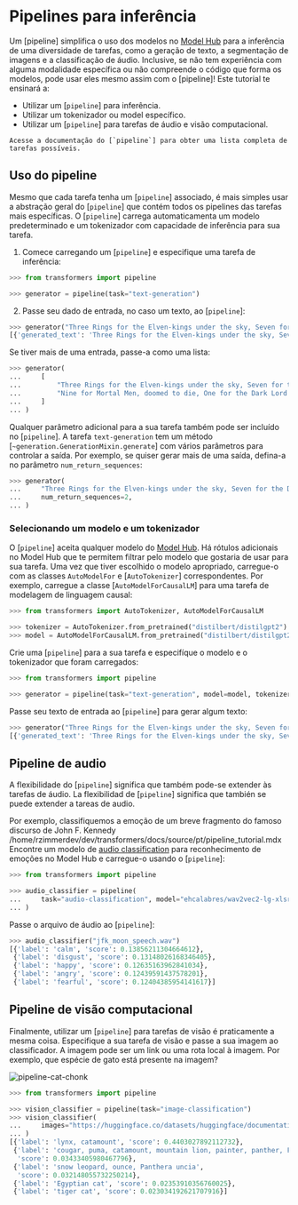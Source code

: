 <!--Copyright 2022 The HuggingFace Team. All rights reserved.

Licensed under the Apache License, Version 2.0 (the "License"); you may not use this file except in compliance with
the License. You may obtain a copy of the License at

http://www.apache.org/licenses/LICENSE-2.0

Unless required by applicable law or agreed to in writing, software distributed under the License is distributed on
an "AS IS" BASIS, WITHOUT WARRANTIES OR CONDITIONS OF ANY KIND, either express or implied. See the License for the
specific language governing permissions and limitations under the License.
-->

# Pipelines para inferência

Um [pipeline] simplifica o uso dos modelos no [Model Hub](https://huggingface.co/models) para a inferência de uma diversidade de tarefas,
como a geração de texto, a segmentação de imagens e a classificação de áudio.
Inclusive, se não tem experiência com alguma modalidade específica ou não compreende o código que forma os modelos,
pode usar eles mesmo assim com o [pipeline]! Este tutorial te ensinará a:

* Utilizar um [`pipeline`] para inferência.
* Utilizar um tokenizador ou model específico.
* Utilizar um [`pipeline`] para tarefas de áudio e visão computacional.

<Tip>

    Acesse a documentação do [`pipeline`] para obter uma lista completa de tarefas possíveis.

</Tip>

## Uso do pipeline

Mesmo que cada tarefa tenha um [`pipeline`] associado, é mais simples usar a abstração geral do [`pipeline`] que
contém todos os pipelines das tarefas mais específicas.
O [`pipeline`] carrega automaticamenta um modelo predeterminado e um tokenizador com capacidade de inferência para sua
tarefa.

1. Comece carregando um [`pipeline`] e especifique uma tarefa de inferência:

```py
>>> from transformers import pipeline

>>> generator = pipeline(task="text-generation")
```

2. Passe seu dado de entrada, no caso um texto, ao [`pipeline`]:

```py
>>> generator("Three Rings for the Elven-kings under the sky, Seven for the Dwarf-lords in their halls of stone")
[{'generated_text': 'Three Rings for the Elven-kings under the sky, Seven for the Dwarf-lords in their halls of stone, Seven for the Iron-priests at the door to the east, and thirteen for the Lord Kings at the end of the mountain'}]
```

Se tiver mais de uma entrada, passe-a como uma lista:

```py
>>> generator(
...     [
...         "Three Rings for the Elven-kings under the sky, Seven for the Dwarf-lords in their halls of stone",
...         "Nine for Mortal Men, doomed to die, One for the Dark Lord on his dark throne",
...     ]
... )
```

Qualquer parâmetro adicional para a sua tarefa também pode ser incluído no [`pipeline`]. A tarefa `text-generation` tem um método
[`~generation.GenerationMixin.generate`] com vários parâmetros para controlar a saída.
Por exemplo, se quiser gerar mais de uma saída, defina-a no parâmetro `num_return_sequences`:

```py
>>> generator(
...     "Three Rings for the Elven-kings under the sky, Seven for the Dwarf-lords in their halls of stone",
...     num_return_sequences=2,
... )
```

### Selecionando um modelo e um tokenizador

O [`pipeline`] aceita qualquer modelo do [Model Hub](https://huggingface.co/models). Há rótulos adicionais no Model Hub
que te permitem filtrar pelo modelo que gostaria de usar para sua tarefa. Uma vez que tiver escolhido o modelo apropriado,
carregue-o com as classes `AutoModelFor` e [`AutoTokenizer`] correspondentes. Por exemplo, carregue a classe [`AutoModelForCausalLM`]
para uma tarefa de modelagem de linguagem causal:

```py
>>> from transformers import AutoTokenizer, AutoModelForCausalLM

>>> tokenizer = AutoTokenizer.from_pretrained("distilbert/distilgpt2")
>>> model = AutoModelForCausalLM.from_pretrained("distilbert/distilgpt2")
```

Crie uma [`pipeline`] para a sua tarefa e especifíque o modelo e o tokenizador que foram carregados:

```py
>>> from transformers import pipeline

>>> generator = pipeline(task="text-generation", model=model, tokenizer=tokenizer)
```

Passe seu texto de entrada ao [`pipeline`] para gerar algum texto:

```py
>>> generator("Three Rings for the Elven-kings under the sky, Seven for the Dwarf-lords in their halls of stone")
[{'generated_text': 'Three Rings for the Elven-kings under the sky, Seven for the Dwarf-lords in their halls of stone, Seven for the Dragon-lords (for them to rule in a world ruled by their rulers, and all who live within the realm'}]
```

## Pipeline de audio

A flexibilidade do [`pipeline`] significa que também pode-se extender às tarefas de áudio.
La flexibilidad de [`pipeline`] significa que también se puede extender a tareas de audio.

Por exemplo, classifiquemos a emoção de um breve fragmento do famoso discurso de John F. Kennedy /home/rzimmerdev/dev/transformers/docs/source/pt/pipeline_tutorial.mdx
Encontre um modelo de [audio classification](https://huggingface.co/models?pipeline_tag=audio-classification) para
reconhecimento de emoções no Model Hub e carregue-o usando o [`pipeline`]:

```py
>>> from transformers import pipeline

>>> audio_classifier = pipeline(
...     task="audio-classification", model="ehcalabres/wav2vec2-lg-xlsr-en-speech-emotion-recognition"
... )
```

Passe o arquivo de áudio ao [`pipeline`]:

```py
>>> audio_classifier("jfk_moon_speech.wav")
[{'label': 'calm', 'score': 0.13856211304664612},
 {'label': 'disgust', 'score': 0.13148026168346405},
 {'label': 'happy', 'score': 0.12635163962841034},
 {'label': 'angry', 'score': 0.12439591437578201},
 {'label': 'fearful', 'score': 0.12404385954141617}]
```

## Pipeline de visão computacional

Finalmente, utilizar um [`pipeline`] para tarefas de visão é praticamente a mesma coisa.
Especifique a sua tarefa de visão e passe a sua imagem ao classificador.
A imagem pode ser um link ou uma rota local à imagem. Por exemplo, que espécie de gato está presente na imagem?

![pipeline-cat-chonk](https://huggingface.co/datasets/huggingface/documentation-images/resolve/main/pipeline-cat-chonk.jpeg)

```py
>>> from transformers import pipeline

>>> vision_classifier = pipeline(task="image-classification")
>>> vision_classifier(
...     images="https://huggingface.co/datasets/huggingface/documentation-images/resolve/main/pipeline-cat-chonk.jpeg"
... )
[{'label': 'lynx, catamount', 'score': 0.4403027892112732},
 {'label': 'cougar, puma, catamount, mountain lion, painter, panther, Felis concolor',
  'score': 0.03433405980467796},
 {'label': 'snow leopard, ounce, Panthera uncia',
  'score': 0.032148055732250214},
 {'label': 'Egyptian cat', 'score': 0.02353910356760025},
 {'label': 'tiger cat', 'score': 0.023034192621707916}]
```
